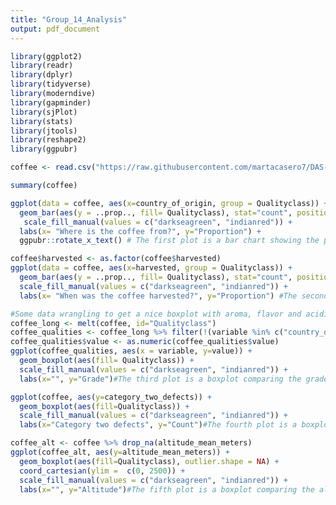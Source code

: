 ```yaml
---
title: "Group_14_Analysis"
output: pdf_document
---
```


```r
library(ggplot2)
library(readr)
library(dplyr)
library(tidyverse)
library(moderndive)
library(gapminder)
library(sjPlot)
library(stats)
library(jtools)
library(reshape2)    
library(ggpubr)
```

```r
coffee <- read.csv("https://raw.githubusercontent.com/martacasero7/DAS-Group-14/main/dataset14.csv")
```

```r
summary(coffee)

ggplot(data = coffee, aes(x=country_of_origin, group = Qualityclass)) +
  geom_bar(aes(y = ..prop.., fill= Qualityclass), stat="count", position="dodge") +
   scale_fill_manual(values = c("darkseagreen", "indianred")) +
  labs(x= "Where is the coffee from?", y="Proportion") +
  ggpubr::rotate_x_text() # The first plot is a bar chart showing the proportion of coffee quality classes by country of origin. 

coffee$harvested <- as.factor(coffee$harvested)
ggplot(data = coffee, aes(x=harvested, group = Qualityclass)) +
  geom_bar(aes(y = ..prop.., fill= Qualityclass), stat="count", position="dodge") +
  scale_fill_manual(values = c("darkseagreen", "indianred")) +
  labs(x= "When was the coffee harvested?", y="Proportion") #The second plot is a bar chart showing the proportion of coffee quality classes by when the coffee was harvested. 

#Some data wrangling to get a nice boxplot with aroma, flavor and acidity
coffee_long <- melt(coffee, id="Qualityclass")
coffee_qualities <- coffee_long %>% filter(!(variable %in% c("country_of_origin", "category_two_defects", "altitude_mean_meters", "harvested"))) %>% filter(value != "0") 
coffee_qualities$value <- as.numeric(coffee_qualities$value)
ggplot(coffee_qualities, aes(x = variable, y=value)) + 
  geom_boxplot(aes(fill= Qualityclass)) + 
  scale_fill_manual(values = c("darkseagreen", "indianred")) +
  labs(x="", y="Grade")#The third plot is a boxplot comparing the grades of coffee based on different qualities such as aroma, flavor, and acidity. 

ggplot(coffee, aes(y=category_two_defects)) +
  geom_boxplot(aes(fill=Qualityclass)) +
  scale_fill_manual(values = c("darkseagreen", "indianred")) +
  labs(x="Category two defects", y="Count")#The fourth plot is a boxplot comparing the number of category two defects by quality class. 

coffee_alt <- coffee %>% drop_na(altitude_mean_meters)
ggplot(coffee_alt, aes(y=altitude_mean_meters)) +
  geom_boxplot(aes(fill=Qualityclass), outlier.shape = NA) +
  coord_cartesian(ylim =  c(0, 2500)) +
  scale_fill_manual(values = c("darkseagreen", "indianred")) +
  labs(x="", y="Altitude")#The fifth plot is a boxplot comparing the altitude of coffee farms by quality class. 
```